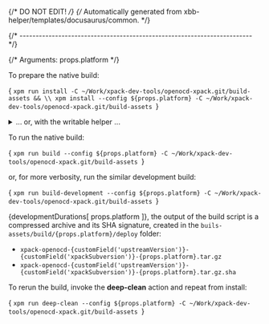 {/* DO NOT EDIT! */}
{/* Automatically generated from xbb-helper/templates/docusaurus/common. */}



{/* ------------------------------------------------------------------------ */}

{/* Arguments: props.platform */}

To prepare the native build:

<CodeBlock language="sh"> {
`xpm run install -C ~/Work/xpack-dev-tools/openocd-xpack.git/build-assets && \\
xpm install --config ${props.platform} -C ~/Work/xpack-dev-tools/openocd-xpack.git/build-assets
`} </CodeBlock>

<details>
<summary>... or, with the writable helper ...</summary>

<CodeBlock language="sh"> {
`xpm run install -C ~/Work/xpack-dev-tools/openocd-xpack.git/build-assets && \\
xpm run link-deps -C ~/Work/xpack-dev-tools/openocd-xpack.git/build-assets && \\
xpm install --config ${props.platform} -C ~/Work/xpack-dev-tools/openocd-xpack.git/build-assets
`} </CodeBlock>

</details>

To run the native build:

<CodeBlock language="sh"> {
`xpm run build --config ${props.platform} -C ~/Work/xpack-dev-tools/openocd-xpack.git/build-assets
`} </CodeBlock>

or, for more verbosity, run the similar development build:

<CodeBlock language="sh"> {
`xpm run build-development --config ${props.platform} -C ~/Work/xpack-dev-tools/openocd-xpack.git/build-assets
`} </CodeBlock>

{developmentDurations[ props.platform ]}, the output of the build script is a compressed
archive and its SHA signature, created in
the <code>buils-assets/build/{props.platform}/deploy</code> folder:

* <code>xpack-openocd-{customField('upstreamVersion')}-{customField('xpackSubversion')}-{props.platform}.tar.gz</code>
* <code>xpack-openocd-{customField('upstreamVersion')}-{customField('xpackSubversion')}-{props.platform}.tar.gz.sha</code>

To rerun the build, invoke the **deep-clean** action and repeat from install:

<CodeBlock language="sh"> {
`xpm run deep-clean --config ${props.platform} -C ~/Work/xpack-dev-tools/openocd-xpack.git/build-assets
`} </CodeBlock>
